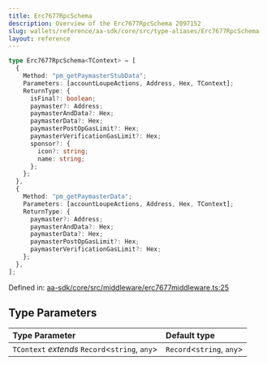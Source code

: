 ```yaml
---
title: Erc7677RpcSchema
description: Overview of the Erc7677RpcSchema 2097152
slug: wallets/reference/aa-sdk/core/src/type-aliases/Erc7677RpcSchema
layout: reference
---
```


```ts
type Erc7677RpcSchema<TContext> = [
  {
    Method: "pm_getPaymasterStubData";
    Parameters: [accountLoupeActions, Address, Hex, TContext];
    ReturnType: {
      isFinal?: boolean;
      paymaster?: Address;
      paymasterAndData?: Hex;
      paymasterData?: Hex;
      paymasterPostOpGasLimit?: Hex;
      paymasterVerificationGasLimit?: Hex;
      sponsor?: {
        icon?: string;
        name: string;
      };
    };
  },
  {
    Method: "pm_getPaymasterData";
    Parameters: [accountLoupeActions, Address, Hex, TContext];
    ReturnType: {
      paymaster?: Address;
      paymasterAndData?: Hex;
      paymasterData?: Hex;
      paymasterPostOpGasLimit?: Hex;
      paymasterVerificationGasLimit?: Hex;
    };
  },
];
```

Defined in: [aa-sdk/core/src/middleware/erc7677middleware.ts:25](https://github.com/alchemyplatform/aa-sdk/blob/923a52171f7246172caf350853843e6680197da9/aa-sdk/core/src/middleware/erc7677middleware.ts#L25)

## Type Parameters

| Type Parameter                                  | Default type               |
| :---------------------------------------------- | :------------------------- |
| `TContext` _extends_ `Record`\<`string`, `any`> | `Record`\<`string`, `any`> |
